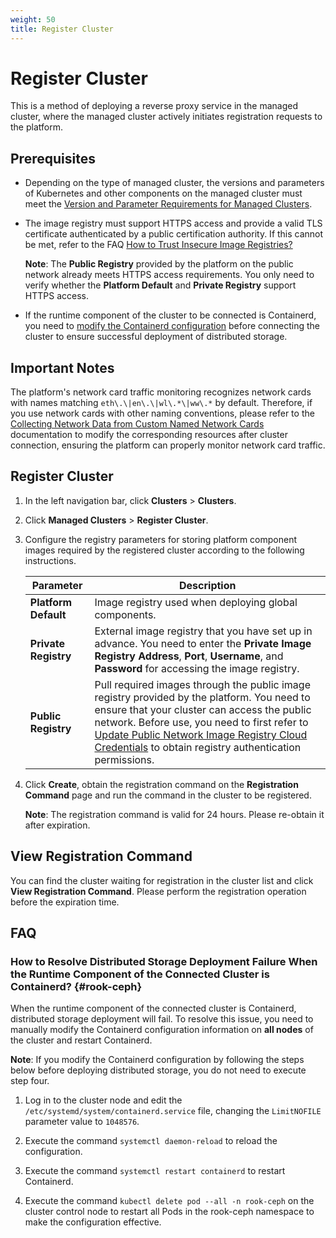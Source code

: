 ```yaml
---
weight: 50
title: Register Cluster
---
```


# Register Cluster

This is a method of deploying a reverse proxy service in the managed cluster, where the managed cluster actively initiates registration requests to the platform.

## Prerequisites

* Depending on the type of managed cluster, the versions and parameters of Kubernetes and other components on the managed cluster must meet the [Version and Parameter Requirements for Managed Clusters](/configure/clusters/overview.mdx#version-compatibility).

* The image registry must support HTTPS access and provide a valid TLS certificate authenticated by a public certification authority. If this cannot be met, refer to the FAQ [How to Trust Insecure Image Registries?](/configure/clusters/managed/how-to/image-repo-trust.mdx)

    **Note**: The **Public Registry** provided by the platform on the public network already meets HTTPS access requirements. You only need to verify whether the **Platform Default** and **Private Registry** support HTTPS access.

* If the runtime component of the cluster to be connected is Containerd, you need to [modify the Containerd configuration](#rook-ceph) before connecting the cluster to ensure successful deployment of distributed storage.

## Important Notes

The platform's network card traffic monitoring recognizes network cards with names matching `eth\.\|en\.\|wl\.*\|ww\.*` by default. Therefore, if you use network cards with other naming conventions, please refer to the [Collecting Network Data from Custom Named Network Cards](/configure/clusters/managed/how-to/netcard-chart.mdx) documentation to modify the corresponding resources after cluster connection, ensuring the platform can properly monitor network card traffic.

## Register Cluster

1. In the left navigation bar, click **Clusters** > **Clusters**.

2. Click **Managed Clusters** > **Register Cluster**.

3. Configure the registry parameters for storing platform component images required by the registered cluster according to the following instructions.

    |   Parameter |    Description    |
    | ------ | -------- |
    |  **Platform Default**  | Image registry used when deploying global components.   |
    |  **Private Registry**  | External image registry that you have set up in advance. You need to enter the **Private Image Registry Address**, **Port**, **Username**, and **Password** for accessing the image registry. |
    |  **Public Registry**  | Pull required images through the public image registry provided by the platform. You need to ensure that your cluster can access the public network. Before use, you need to first refer to [Update Public Network Image Registry Cloud Credentials](/configure/clusters/how-to/update_public_repository_credentials.mdx) to obtain registry authentication permissions.|

4. Click **Create**, obtain the registration command on the **Registration Command** page and run the command in the cluster to be registered.

    **Note**: The registration command is valid for 24 hours. Please re-obtain it after expiration.

## View Registration Command

You can find the cluster waiting for registration in the cluster list and click **View Registration Command**. Please perform the registration operation before the expiration time.

## FAQ

### How to Resolve Distributed Storage Deployment Failure When the Runtime Component of the Connected Cluster is Containerd? \{#rook-ceph}

When the runtime component of the connected cluster is Containerd, distributed storage deployment will fail. To resolve this issue, you need to manually modify the Containerd configuration information on **all nodes** of the cluster and restart Containerd.

**Note**: If you modify the Containerd configuration by following the steps below before deploying distributed storage, you do not need to execute step four.

1. Log in to the cluster node and edit the `/etc/systemd/system/containerd.service` file, changing the `LimitNOFILE` parameter value to `1048576`.

2. Execute the command `systemctl daemon-reload` to reload the configuration.

3. Execute the command `systemctl restart containerd` to restart Containerd.

4. Execute the command `kubectl delete pod --all -n rook-ceph` on the cluster control node to restart all Pods in the rook-ceph namespace to make the configuration effective.